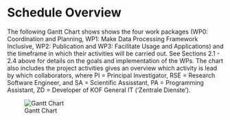 # Schedule Overview

The following Gantt Chart shows shows the four work packages (WP0: Coordination and Planning, WP1: Make Data Processing Framework Inclusive, WP2: Publication and WP3: Facilitate Usage and Applications) and the timeframe in which their activities will be carried out. See Sections 2.1 - 2.4 above for details on the goals and implementation of the WPs. The chart also includes the project activities gives an overview which activity is lead by which collaborators, where PI = Principal Investigator, RSE = Research Software Engineer, and SA = Scientific Assisstant, PA = Programming Assistant, ZD = Developer of KOF General IT ('Zentrale Dienste').

![Gantt Chart](gantt_chart.png)

<!-- 
```{=html}
<iframe width="100%" height="650px" src="https://docs.google.com/spreadsheets/d/e/2PACX-1vTJyI8OAiNnBkApOxO3hbn3sJZbkohSRfGTCJN4x0Y3KZu0dcVXsFofWtUs00KWHX-D_-qfLEyIpgZR/pubhtml?gid=820719570&amp;single=true&amp;widget=true&amp;headers=false"></iframe>

``` -->

<!-- to edit the googlesheet, click this link: https://docs.google.com/spreadsheets/d/1SOJ_Ac12atRfRZK9uJGpeAUlg8_ZLqbwjpF1lNRF67c/edit#gid=820719570 -->
